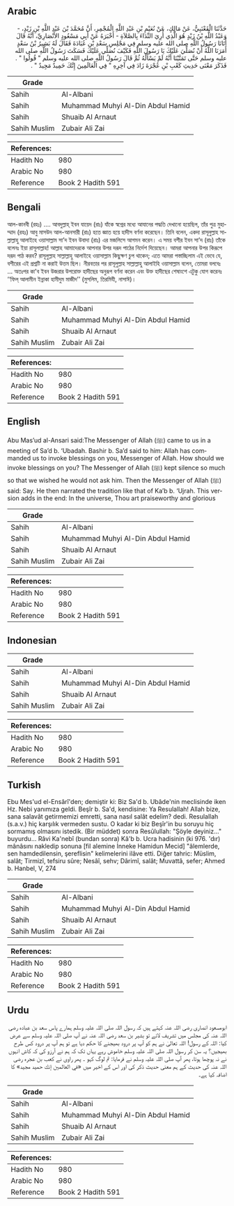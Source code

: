 ## Arabic


<div dir="rtl" lang="ar" style={{fontSize:'larger',backgroundColor:'#f8f9fa',padding:20}}>
حَدَّثَنَا الْقَعْنَبِيُّ، عَنْ مَالِكٍ، عَنْ نُعَيْمِ بْنِ عَبْدِ اللَّهِ الْمُجْمِرِ، أَنَّ مُحَمَّدَ بْنَ عَبْدِ اللَّهِ بْنِ زَيْدٍ، - وَعَبْدُ اللَّهِ بْنُ زَيْدٍ هُوَ الَّذِي أُرِيَ النِّدَاءَ بِالصَّلاَةِ - أَخْبَرَهُ عَنْ أَبِي مَسْعُودٍ الأَنْصَارِيِّ، أَنَّهُ قَالَ أَتَانَا رَسُولُ اللَّهِ صلى الله عليه وسلم فِي مَجْلِسِ سَعْدِ بْنِ عُبَادَةَ فَقَالَ لَهُ بَشِيرُ بْنُ سَعْدٍ أَمَرَنَا اللَّهُ أَنْ نُصَلِّيَ عَلَيْكَ يَا رَسُولَ اللَّهِ فَكَيْفَ نُصَلِّي عَلَيْكَ فَسَكَتَ رَسُولُ اللَّهِ صلى الله عليه وسلم حَتَّى تَمَنَّيْنَا أَنَّهُ لَمْ يَسْأَلْهُ ثُمَّ قَالَ رَسُولُ اللَّهِ صلى الله عليه وسلم ‏"‏ قُولُوا ‏"‏ ‏.‏ فَذَكَرَ مَعْنَى حَدِيثِ كَعْبِ بْنِ عُجْرَةَ زَادَ فِي آخِرِهِ ‏"‏ فِي الْعَالَمِينَ إِنَّكَ حَمِيدٌ مَجِيدٌ ‏"‏ ‏.‏
</div>
<div style={{backgroundColor:'#f8f9fa',padding:20, marginBottom: 10}}><table> <thead> <tr> <th>Grade</th> <th></th> </tr> </thead> <tbody> <tr><td>Sahih</td><td>Al-Albani</td></tr><tr><td>Sahih</td><td>Muhammad Muhyi Al-Din Abdul Hamid</td></tr><tr><td>Sahih</td><td>Shuaib Al Arnaut</td></tr><tr><td>Sahih Muslim</td><td>Zubair Ali Zai</td></tr></tbody></table><table> <thead> <tr> <th>References:</th> <th></th> </tr> </thead> <tbody><tr><td>Hadith No</td><td>980</td></tr><tr><td>Arabic No</td><td>980</td></tr><tr><td>Reference</td><td>Book 2 Hadith 591</td></tr></tbody></table></div>

## Bengali


<div dir="ltr" lang="bn" style={{fontSize:'larger',backgroundColor:'#f8f9fa',padding:20}}>
আল-কানবী (রহঃ) .... আবদুল্লাহ্ ইবন যায়েদ (রাঃ) যাঁকে স্বপ্নের মধ্যে আযানের পদ্ধতি দেখানো হয়েছিল, তাঁর পুত্র মুহাম্মাদ (রহঃ) আবু মাসউদ আল-আনসারী (রাঃ) হতে জ্ঞাত হয়ে হাদীস বর্ণনা করেছেন। তিনি বলেন, একদা রাসূলুল্লাহ সাল্লাল্লাহু আলাইহে ওয়াসাল্লাম সা’দ ইবন উবাদা (রাঃ) এর মজলিসে আগমন করেন। এ সময় বশীর ইবন সা’দ (রাঃ) তাঁকে বলেনঃ ইয়া রাসূলাল্লাহ! আল্লাহ আমাদেরকে আপনার উপর দরূদ পাঠের নির্দেশ দিয়েছেন। আমরা আপনার উপর কিরূপে দরূদ পাঠ করব? রাসূলুল্লাহ সাল্লাল্লাহু আলাইহে ওয়াসাল্লাম কিছুক্ষণ চুপ থাকেন; এতে আমরা পস্তাচ্ছিলাম এই ভেবে যে, বশীরের এই প্রশ্নটি না করাই উত্তম ছিল। নীরবতার পর রাসূলুল্লাহ সাল্লাল্লাহু আলাইহি ওয়াসাল্লাম বলেন, তোমরা বলবেঃ ... অতঃপর কা'ব ইবন উজরার উপরোক্ত হাদীছের অনুরূপ বর্ণনা করেন এবং উক্ত হাদীছের শেষাংশে এটুকু যোগ করেনঃ ‘‘ফিল্ আলামীন ইন্নাকা হামীদুম মাজীদ’’ (মুসলিম, তিরমিযী, নাসাঈ)।
</div>
<div style={{backgroundColor:'#f8f9fa',padding:20, marginBottom: 10}}><table> <thead> <tr> <th>Grade</th> <th></th> </tr> </thead> <tbody> <tr><td>Sahih</td><td>Al-Albani</td></tr><tr><td>Sahih</td><td>Muhammad Muhyi Al-Din Abdul Hamid</td></tr><tr><td>Sahih</td><td>Shuaib Al Arnaut</td></tr><tr><td>Sahih Muslim</td><td>Zubair Ali Zai</td></tr></tbody></table><table> <thead> <tr> <th>References:</th> <th></th> </tr> </thead> <tbody><tr><td>Hadith No</td><td>980</td></tr><tr><td>Arabic No</td><td>980</td></tr><tr><td>Reference</td><td>Book 2 Hadith 591</td></tr></tbody></table></div>

## English


<div dir="ltr" lang="en" style={{fontSize:'larger',backgroundColor:'#f8f9fa',padding:20}}>
Abu Mas’ud al-Ansari said:The Messenger of Allah (ﷺ) came to us in a meeting of Sa’d b. ‘Ubadah. Bashir b. Sa’d said to him: Allah has commanded us to invoke blessings on you, Messenger of Allah. How should we invoke blessings on you? The Messenger of Allah (ﷺ) kept silence so much so that we wished he would not ask him. Then the Messenger of Allah (ﷺ) said: Say. He then narrated the tradition like that of Ka’b b. ‘Ujrah. This version adds in the end: In the universe, Thou art praiseworthy and glorious
</div>
<div style={{backgroundColor:'#f8f9fa',padding:20, marginBottom: 10}}><table> <thead> <tr> <th>Grade</th> <th></th> </tr> </thead> <tbody> <tr><td>Sahih</td><td>Al-Albani</td></tr><tr><td>Sahih</td><td>Muhammad Muhyi Al-Din Abdul Hamid</td></tr><tr><td>Sahih</td><td>Shuaib Al Arnaut</td></tr><tr><td>Sahih Muslim</td><td>Zubair Ali Zai</td></tr></tbody></table><table> <thead> <tr> <th>References:</th> <th></th> </tr> </thead> <tbody><tr><td>Hadith No</td><td>980</td></tr><tr><td>Arabic No</td><td>980</td></tr><tr><td>Reference</td><td>Book 2 Hadith 591</td></tr></tbody></table></div>

## Indonesian


<div dir="ltr" lang="id" style={{fontSize:'larger',backgroundColor:'#f8f9fa',padding:20}}>

</div>
<div style={{backgroundColor:'#f8f9fa',padding:20, marginBottom: 10}}><table> <thead> <tr> <th>Grade</th> <th></th> </tr> </thead> <tbody> <tr><td>Sahih</td><td>Al-Albani</td></tr><tr><td>Sahih</td><td>Muhammad Muhyi Al-Din Abdul Hamid</td></tr><tr><td>Sahih</td><td>Shuaib Al Arnaut</td></tr><tr><td>Sahih Muslim</td><td>Zubair Ali Zai</td></tr></tbody></table><table> <thead> <tr> <th>References:</th> <th></th> </tr> </thead> <tbody><tr><td>Hadith No</td><td>980</td></tr><tr><td>Arabic No</td><td>980</td></tr><tr><td>Reference</td><td>Book 2 Hadith 591</td></tr></tbody></table></div>

## Turkish


<div dir="ltr" lang="tr" style={{fontSize:'larger',backgroundColor:'#f8f9fa',padding:20}}>
Ebu Mes'ud el-Ensârî'den; demiştir ki: Biz Sa'd b. Ubâde'nin meclisinde iken Hz. Nebi yanımıza geldi. Beşîr b. Sa'd, kendisine: Ya Resulallah! Allah bize, sana salavât getirmemizi emretti, sana nasıl salât edelim? dedi. Resulallah (s.a.v.) hiç karşılık vermeden sustu. O kadar ki biz Beşîr'in bu soruyu hiç sormamış olmasını istedik. (Bir müddet) sonra Resûlullah: "Şöyle deyiniz..." buyurdu... Râvi Ka'nebî (bundan sonra) Kâ'b b. Ucra hadisinin (ki 976. 'dır) mânâsını nakledip sonuna [fil alemine İnneke Hamidun Mecid] "âlemlerde, sen hamdedilensin, şereflisin" kelimelerini ilâve etti. Diğer tahric: Müslim, salât; Tirmizî, tefsiru sûre; Nesâî, sehv; Dârimî, salât; Muvattâ, sefer; Ahmed b. Hanbel, V, 274
</div>
<div style={{backgroundColor:'#f8f9fa',padding:20, marginBottom: 10}}><table> <thead> <tr> <th>Grade</th> <th></th> </tr> </thead> <tbody> <tr><td>Sahih</td><td>Al-Albani</td></tr><tr><td>Sahih</td><td>Muhammad Muhyi Al-Din Abdul Hamid</td></tr><tr><td>Sahih</td><td>Shuaib Al Arnaut</td></tr><tr><td>Sahih Muslim</td><td>Zubair Ali Zai</td></tr></tbody></table><table> <thead> <tr> <th>References:</th> <th></th> </tr> </thead> <tbody><tr><td>Hadith No</td><td>980</td></tr><tr><td>Arabic No</td><td>980</td></tr><tr><td>Reference</td><td>Book 2 Hadith 591</td></tr></tbody></table></div>

## Urdu


<div dir="rtl" lang="ur" style={{fontSize:'larger',backgroundColor:'#f8f9fa',padding:20}}>
ابومسعود انصاری رضی اللہ عنہ کہتے ہیں کہ رسول اللہ صلی اللہ علیہ وسلم ہمارے پاس سعد بن عبادہ رضی اللہ عنہ کی مجلس میں تشریف لائے تو بشیر بن سعد رضی اللہ عنہ نے آپ صلی اللہ علیہ وسلم سے عرض کیا: اللہ کے رسول! اللہ تعالیٰ نے ہم کو آپ پر درود بھیجنے کا حکم دیا ہے تو ہم آپ پر درود کس طرح بھیجیں؟ یہ سن کر رسول اللہ صلی اللہ علیہ وسلم خاموش رہے یہاں تک کہ ہم نے آرزو کی کہ کاش انہوں نے نہ پوچھا ہوتا، پھر آپ صلی اللہ علیہ وسلم نے فرمایا: تم لوگ کہو ۔ پھر راوی نے کعب بن عجرہ رضی اللہ عنہ کی حدیث کے ہم معنی حدیث ذکر کی اور اس کے اخیر میں «في العالمين إنك حميد مجيد» کا اضافہ کیا ہے۔
</div>
<div style={{backgroundColor:'#f8f9fa',padding:20, marginBottom: 10}}><table> <thead> <tr> <th>Grade</th> <th></th> </tr> </thead> <tbody> <tr><td>Sahih</td><td>Al-Albani</td></tr><tr><td>Sahih</td><td>Muhammad Muhyi Al-Din Abdul Hamid</td></tr><tr><td>Sahih</td><td>Shuaib Al Arnaut</td></tr><tr><td>Sahih Muslim</td><td>Zubair Ali Zai</td></tr></tbody></table><table> <thead> <tr> <th>References:</th> <th></th> </tr> </thead> <tbody><tr><td>Hadith No</td><td>980</td></tr><tr><td>Arabic No</td><td>980</td></tr><tr><td>Reference</td><td>Book 2 Hadith 591</td></tr></tbody></table></div>